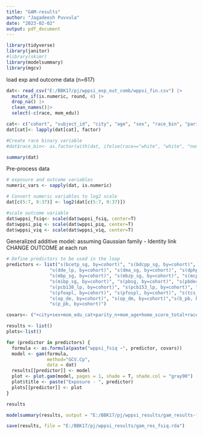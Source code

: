 ```yaml
---
title: "GAM-results"
author: "Jagadeesh Puvvula"
date: "2023-02-02"
output: pdf_document
---
```


```r
library(tidyverse)
library(janitor)
#library(skimr)
library(modelsummary)
library(mgcv)
```


load exp and outcome data (n=617)
```r
dat<- read_csv("E:/BBK17/pj/wppsi_exp_out_comb/wppsi_fin.csv") |>
  mutate_if(is.numeric, round, 4) |>
  drop_na() |>
  clean_names()|>
  select(-c(race, mom_edu))

cat<- c("cohort", "subject_id", "city", "age", "sex", "race_bin", "parity_n", "mom_edu_cat")
dat[cat]<- lapply(dat[cat], factor)

#Create race binary variable
#dat$race_bin<- as.factor(with(dat, ifelse(race=="white", "white", "non_white")))

summary(dat)
```

Pre-process data
```r
# exposure and outcome variables
numeric_vars <- sapply(dat, is.numeric)

# Convert numeric variables to log2 scale
dat[c(5:7, 9:37)] <- log2(dat[c(5:7, 9:37)])

#scale outcome variable
dat$wppsi_fsiq<- scale(dat$wppsi_fsiq, center=T)
dat$wppsi_piq <- scale(dat$wppsi_piq, center=T)
dat$wppsi_viq <- scale(dat$wppsi_viq, center=T)
```

Generalized additive model: assuming Gaussian family - Identity link
CHANGE OUTCOME at each run
```r
# Define predictors to be used in the loop
predictors <- list("s(bcetp_sg, by=cohort)", "s(bdcpp_sg, by=cohort)", "s(bpa_sg, by=cohort)", "s(dbup_sg, by=cohort)", 
                "s(dde_lp, by=cohort)", "s(dma_sg, by=cohort)", "s(dphp_sg, by=cohort)", "s(hgsg, by=cohort)", 
                "s(mbp_sg, by=cohort)", "s(mbzp_sg, by=cohort)", "s(mcpp_sg, by=cohort)", "s(mep_sg, by=cohort)",
                "s(mibp_sg, by=cohort)", "s(pbsg, by=cohort)", "s(pbde47_lp, by=cohort)","s(pcb118_lp, by=cohort)",
                "s(pcb138_lp, by=cohort)", "s(pcb153_lp, by=cohort)", "s(pcb180_lp, by=cohort)", "s(pf_hx_spl, by=cohort)",
                "s(pfoapl, by=cohort)", "s(pfospl, by=cohort)", "s(tcs_sg, by=cohort)", "s(dehp, by=cohort)", 
                "s(op_de, by=cohort)", "s(op_dm, by=cohort)","s(b_pb, by=cohort)","s(m_pb, by=cohort)", 
                "s(p_pb, by=cohort)")

covars<- ("+city+sex+mom_edu_cat+parity_n+mom_age+home_score_total+race_bin+cotinine")

results <- list()
plots<-list()

for (predictor in predictors) {
  formula <- as.formula(paste("wppsi_fsiq ~", predictor, covars))
  model <- gam(formula,
               method="GCV.Cp",
               data = dat)
  results[[predictor]] <- model
  plot <- plot.gam(model, pages = 1, shade = T, shade.col = "gray90")
  plot$title <- paste("Exposure - ", predictor)
  plots[[predictor]] <- plot
}

results

modelsummary(results, output = "E:/BBK17/pj/wppsi_results/gam_results-fsiq.csv")

save(results, file = "E:/BBK17/pj/wppsi_results/gam_res_fsiq.rda")
```
